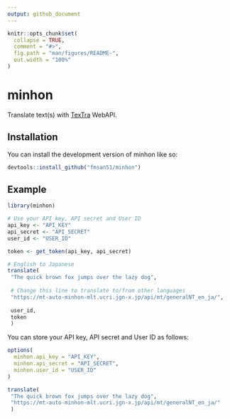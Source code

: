 ```yaml
---
output: github_document
---
```


<!-- README.md is generated from README.Rmd. Please edit that file -->

```r
knitr::opts_chunk$set(
  collapse = TRUE,
  comment = "#>",
  fig.path = "man/figures/README-",
  out.width = "100%"
)
```

# minhon

<!-- badges: start -->
<!-- badges: end -->

Translate text(s) with [TexTra](https://mt-auto-minhon-mlt.ucri.jgn-x.jp/) WebAPI.

## Installation

You can install the development version of minhon like so:

``` r
devtools::install_github("fmsan51/minhon")
```

## Example

```r
library(minhon)

# Use your API key, API secret and User ID
api_key <- "API_KEY"
api_secret <- "API_SECRET"
user_id <- "USER_ID"

token <- get_token(api_key, api_secret)

# English to Japanese
translate(
 "The quick brown fox jumps over the lazy dog",
 
 # Change this line to translate to/from other languages
 "https://mt-auto-minhon-mlt.ucri.jgn-x.jp/api/mt/generalNT_en_ja/",
 
 user_id,
 token
 )
```

You can store your API key, API secret and User ID as follows:

```r
options(
  minhon.api_key = "API_KEY",
  minhon.api_secret = "API_SECRET",
  minhon.user_id = "USER_ID"
)

translate(
 "The quick brown fox jumps over the lazy dog",
 "https://mt-auto-minhon-mlt.ucri.jgn-x.jp/api/mt/generalNT_en_ja/"
 )
```

